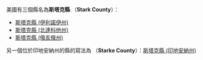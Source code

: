 {{disambig|S斯塔克縣|Cat=四字县名消歧义}}

美國有三個縣名為'''斯塔克縣''' （'''Stark County'''）：
* [[斯塔克縣_(伊利諾伊州)|斯塔克縣 (伊利諾伊州)]]
* [[斯塔克縣_(北達科他州)|斯塔克縣 (北達科他州)]]
* [[斯塔克縣_(俄亥俄州)|斯塔克縣 (俄亥俄州)]]

另一個位於印地安納州的縣的寫法為 （'''Starke County'''）：[[斯塔克縣_(印地安納州)|斯塔克縣 (印地安納州)]]